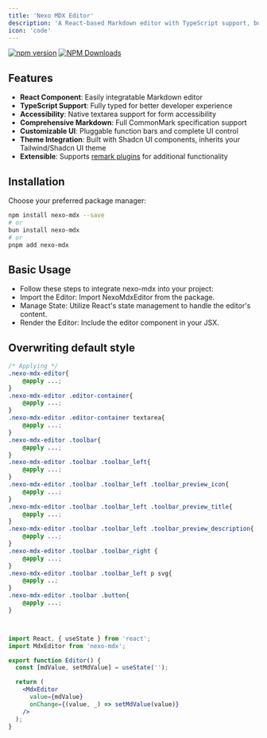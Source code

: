 ```yaml
---
title: 'Nexo MDX Editor'
description: 'A React-based Markdown editor with TypeScript support, built with shadcn UI and Tailwind CSS'
icon: 'code'
---
```

[![npm version](https://badge.fury.io/js/nexo-mdx.svg)](https://www.npmjs.com/package/nexo-mdx)
[![NPM Downloads](https://img.shields.io/npm/dy/nexo-mdx)](https://www.npmjs.com/package/nexo-mdx)


## Features

- **React Component**: Easily integratable Markdown editor
- **TypeScript Support**: Fully typed for better developer experience
- **Accessibility**: Native textarea support for form accessibility
- **Comprehensive Markdown**: Full CommonMark specification support
- **Customizable UI**: Pluggable function bars and complete UI control
- **Theme Integration**: Built with Shadcn UI components, inherits your Tailwind/Shadcn UI theme
- **Extensible**: Supports [remark plugins](https://github.com/kanakkholwal/remark-plugs) for additional functionality

## Installation

Choose your preferred package manager:

```bash
npm install nexo-mdx --save
# or
bun install nexo-mdx
# or
pnpm add nexo-mdx
```

## Basic Usage
- Follow these steps to integrate nexo-mdx into your project:
- Import the Editor: Import NexoMdxEditor from the package.
- Manage State: Utilize React's state management to handle the editor's content.
- Render the Editor: Include the editor component in your JSX.

## Overwriting default style
```css
/* Applying */
.nexo-mdx-editor{
    @apply ...;
}
.nexo-mdx-editor .editor-container{
    @apply ...;
}
.nexo-mdx-editor .editor-container textarea{
    @apply ...;
}
.nexo-mdx-editor .toolbar{
    @apply ...;
}
.nexo-mdx-editor .toolbar .toolbar_left{
    @apply ...;
}
.nexo-mdx-editor .toolbar .toolbar_left .toolbar_preview_icon{
    @apply ...;
}
.nexo-mdx-editor .toolbar .toolbar_left .toolbar_preview_title{
    @apply ...;
}
.nexo-mdx-editor .toolbar .toolbar_left .toolbar_preview_description{
    @apply ...;
}
.nexo-mdx-editor .toolbar .toolbar_right {
    @apply ...;
}
.nexo-mdx-editor .toolbar .toolbar_left p svg{
    @apply ..;
}
.nexo-mdx-editor .toolbar .button{
    @apply ...;
}
```

```jsx editor.jsx


import React, { useState } from 'react';
import MdxEditor from 'nexo-mdx';

export function Editor() {
  const [mdValue, setMdValue] = useState('');

  return (
    <MdxEditor
      value={mdValue}
      onChange={(value, _) => setMdValue(value)}
    />
  );
}

```
